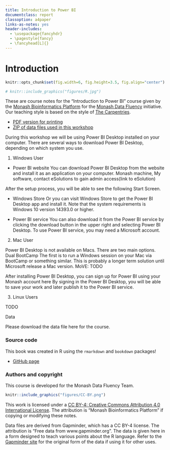 ```yaml
---
title: Introduction to Power BI
documentclass: report
classoption: a4paper
links-as-notes: yes
header-includes:
  - \usepackage{fancyhdr}
  - \pagestyle{fancy}
  - \fancyhead[L]{}  
---
```


# Introduction {#index -}

```r
knitr::opts_chunk$set(fig.width=6, fig.height=3.5, fig.align="center")
```

```r
# knitr::include_graphics("figures/R.jpg")
```

These are course notes for the "Introduction to Power BI" course given by the [Monash Bioinformatics Platform](https://www.monash.edu/researchinfrastructure/bioinformatics) for the [Monash Data Fluency](https://monashdatafluency.github.io/) initiative. Our teaching style is based on the style of [The Carpentries](https://carpentries.org/). 

* [PDF version for printing](https://monashdatafluency.github.io/powerbi/powerbi-intro.pdf)
* [ZIP of data files used in this workshop](https://monashdatafluency.github.io/powerbi-intro/powerbi-files.zip)

During this workshop we will be using Power BI Desktop installed on your computer. There are several ways to download Power BI Desktop, depending on which system you use.

1. Windows User
* Power BI website
You can download Power BI Desktop from the website and install it as an application on your computer. Monash machine, My software, contact eSolutions to gain admin access(link to eSolution)

After the setup process, you will be able to see the following Start Screen. 

* Windows Store
Or you can visit Windows Store to get the Power BI Desktop app and install it. Note that the system requirements is Windows 10 version 14393.0 or higher.


* Power BI service
You can also download it from the Power BI service by clicking the download button in the upper right and selecting Power BI Desktop. To use Power BI service, you may need a Microsoft account.


2. Mac User

Power BI Desktop is not available on Macs. There are two main options.
Dual BootCamp
The first is to run a Windows session on your Mac via BootCamp or something similar. This is probably a longer term solution until Microsoft release a Mac version.
MoVE: TODO

After installing Power BI Desktop, you can sign up for Power BI using your Monash account here By signing in the Power BI Desktop, you will be able to save your work and later publish it to the Power BI service.

3. Linux Users

TODO

Data

Please download the data file here for the course.


### Source code {-}

This book was created in R using the `rmarkdown` and `bookdown` packages!

* [GitHub page](https://github.com/MonashDataFluency/r-intro-2)

### Authors and copyright {-}

This course is developed for the Monash Data Fluency Team.

```r
knitr::include_graphics("figures/CC-BY.png")
```

This work is licensed under a [CC BY-4: Creative Commons Attribution 4.0 International License](http://creativecommons.org/licenses/by/4.0/). The attribution is "Monash Bioinformatics Platform" if copying or modifying these notes.

Data files are derived from Gapminder, which has a CC BY-4 license. The attribution is "Free data from www.gapminder.org". The data is given here in a form designed to teach various points about the R language. Refer to the [Gapminder site](https://www.gapminder.org) for the original form of the data if using it for other uses.
